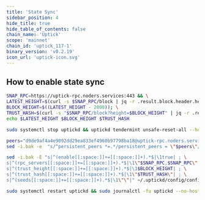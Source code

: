```yaml
---
title: 'State Sync'
sidebar_position: 4
hide_title: true
hide_table_of_contents: false
chain_name: 'Uptick'
scope: 'mainnet'
chain_id: 'uptick_117-1'
binary_version: 'v0.2.19'
icon_url: 'uptick-icon.svg'
---
```



<PageTitle
  iconUrl="img/uptick-icon.svg"
  title="Uptick State Sync"
  chainId="uptick_117-1"
  version="v0.2.19"
/>

## How to enable state sync

```bash
SNAP_RPC=https://uptick-rpc.noders.services:443 && \
LATEST_HEIGHT=$(curl -s $SNAP_RPC/block | jq -r .result.block.header.height); \
BLOCK_HEIGHT=$((LATEST_HEIGHT - 2000)); \
TRUST_HASH=$(curl -s "$SNAP_RPC/block?height=$BLOCK_HEIGHT" | jq -r .result.block_id.hash) && \
echo $LATEST_HEIGHT $BLOCK_HEIGHT $TRUST_HASH
```

```bash
sudo systemctl stop uptickd && uptickd tendermint unsafe-reset-all --home ~/.uptickd --keep-addr-book
```

```bash
peers="d9de9af4a4e9092dd29ea833ef4960b97798ba18@uptick-rpc.noders.services:15956"
sed -i.bak -e  "s/^persistent_peers *=.*/persistent_peers = \"$peers\"/" ~/.uptickd/config/config.toml
```

```bash
sed -i.bak -E "s|^(enable[[:space:]]+=[[:space:]]+).*$|\1true| ; \
s|^(rpc_servers[[:space:]]+=[[:space:]]+).*$|\1\"$SNAP_RPC,$SNAP_RPC\"| ; \
s|^(trust_height[[:space:]]+=[[:space:]]+).*$|\1$BLOCK_HEIGHT| ; \
s|^(trust_hash[[:space:]]+=[[:space:]]+).*$|\1\"$TRUST_HASH\"| ; \
s|^(seeds[[:space:]]+=[[:space:]]+).*$|\1\"\"|" ~/.uptickd/config/config.toml
```

```bash
sudo systemctl restart uptickd && sudo journalctl -fu uptickd --no-hostname -o cat
```
